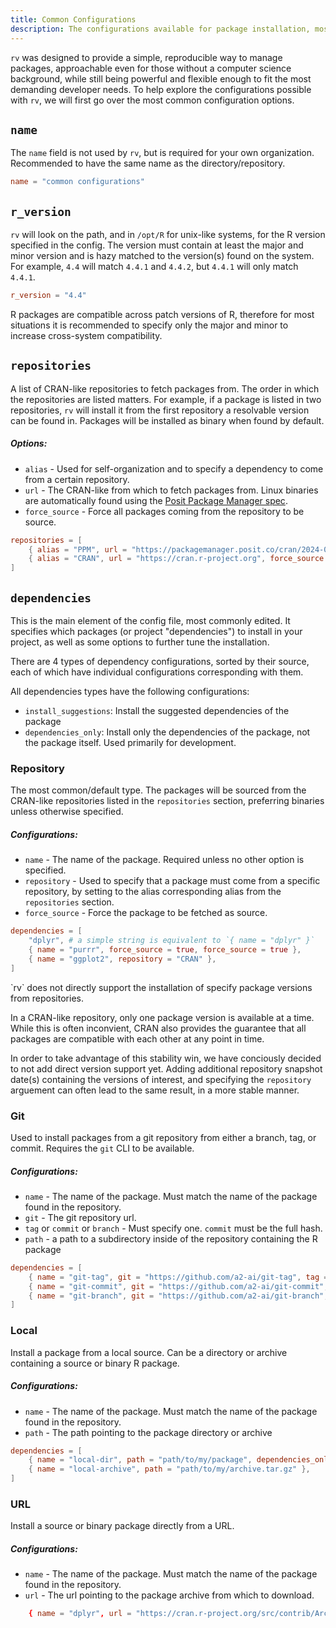 ```yaml
---
title: Common Configurations
description: The configurations available for package installation, most commonly used by 
---
```



`rv` was designed to provide a simple, reproducible way to manage packages, 
approachable even for those without a computer science background, 
while still being powerful and flexible enough to fit the most demanding developer needs. 
To help explore the configurations possible with `rv`, we will first go over the most common configuration options.

## `name`
The `name` field is not used by `rv`, but is required for your own organization. 
Recommended to have the same name as the directory/repository.

```toml
name = "common configurations"
```

## `r_version`
`rv` will look on the path, and in `/opt/R` for unix-like systems, for the R version specified in the config.
The version must contain at least the major and minor version and is hazy matched to the version(s) found on the system.
For example, `4.4` will match `4.4.1` and `4.4.2`, but `4.4.1` will only match `4.4.1`.

``` toml
r_version = "4.4"
```

<Aside type="note">
R packages are compatible across patch versions of R, 
therefore for most situations it is recommended to specify only the major and minor to increase cross-system compatibility.
</Aside>

## `repositories`
A list of CRAN-like repositories to fetch packages from. The order in which the repositories are listed matters. For example, if a package is listed in two repositories, 
`rv` will install it from the first repository a resolvable version can be found in. Packages will be installed as binary when found by default.

##### Options:
* `alias` - Used for self-organization and to specify a dependency to come from a certain repository.
* `url` - The CRAN-like from which to fetch packages from. Linux binaries are automatically found using the [Posit Package Manager spec](https://docs.posit.co/rspm/admin/serving-binaries.html#using-linux-binary-packages).
* `force_source` - Force all packages coming from the repository to be source. <Badge text="optional" variant="caution"/>

```toml
repositories = [
    { alias = "PPM", url = "https://packagemanager.posit.co/cran/2024-01-01" },
    { alias = "CRAN", url = "https://cran.r-project.org", force_source = true },
]
```

## `dependencies`
This is the main element of the config file, most commonly edited. It specifies which packages (or project "dependencies")
to install in your project, as well as some options to further tune the installation.

There are 4 types of dependency configurations, sorted by their source, each of which have individual configurations corresponding with them.

All dependencies types have the following configurations:
* `install_suggestions`: Install the suggested dependencies of the package <Badge text="optional" variant="caution"/>
* `dependencies_only`: Install only the dependencies of the package, not the package itself. Used primarily for development. <Badge text="optional" variant="caution"/>

### Repository
The most common/default type. The packages will be sourced from the CRAN-like repositories listed 
in the `repositories` section, preferring binaries unless otherwise specified.

##### Configurations:
* `name` - The name of the package. Required unless no other option is specified.
* `repository` - Used to specify that a package must come from a specific repository, 
by setting to the alias corresponding alias from the `repositories` section. <Badge text="optional" variant="caution"/>
* `force_source` - Force the package to be fetched as source. <Badge text="optional" variant="caution"/>

```toml
dependencies = [
    "dplyr", # a simple string is equivalent to `{ name = "dplyr" }`
    { name = "purrr", force_source = true, force_source = true },
    { name = "ggplot2", repository = "CRAN" },
]
```

<Aside type = "note">
`rv` does not directly support the installation of specify package versions from repositories. 

In a CRAN-like repository, only one package version is available at a time. 
While this is often inconvient, CRAN also provides the guarantee that all packages are compatible with each other at any point in time.

In order to take advantage of this stability win, we have conciously decided to not add direct version support yet. 
Adding additional repository snapshot date(s) containing the versions of interest, and specifying the `repository` 
arguement can often lead to the same result, in a more stable manner.
</Aside>

### Git
Used to install packages from a git repository from either a branch, tag, or commit. Requires the `git` CLI to be available.

##### Configurations:
* `name` - The name of the package. Must match the name of the package found in the repository.
* `git` - The git repository url.
* `tag` or `commit` or `branch` - Must specify one. `commit` must be the full hash.
* `path` - a path to a subdirectory inside of the repository containing the R package <Badge text="optional" variant="caution"/>
```toml
dependencies = [
    { name = "git-tag", git = "https://github.com/a2-ai/git-tag", tag = "v1.0.0" },
    { name = "git-commit", git = "https://github.com/a2-ai/git-commit", commit = "bc50e550e432c3c620714f30dd59115801f89995" },
    { name = "git-branch", git = "https://github.com/a2-ai/git-branch", branch = "main" },
]
```

### Local
Install a package from a local source. Can be a directory or archive containing a source or binary R package.

##### Configurations:
* `name` - The name of the package. Must match the name of the package found in the repository.
* `path` - The path pointing to the package directory or archive

```toml
dependencies = [
    { name = "local-dir", path = "path/to/my/package", dependencies_only = true },
    { name = "local-archive", path = "path/to/my/archive.tar.gz" },
]
```

### URL
Install a source or binary package directly from a URL.

##### Configurations:
* `name` - The name of the package. Must match the name of the package found in the repository.
* `url` - The url pointing to the package archive from which to download.

```toml
    { name = "dplyr", url = "https://cran.r-project.org/src/contrib/Archive/dplyr/dplyr_1.1.3.tar.gz" },
```
